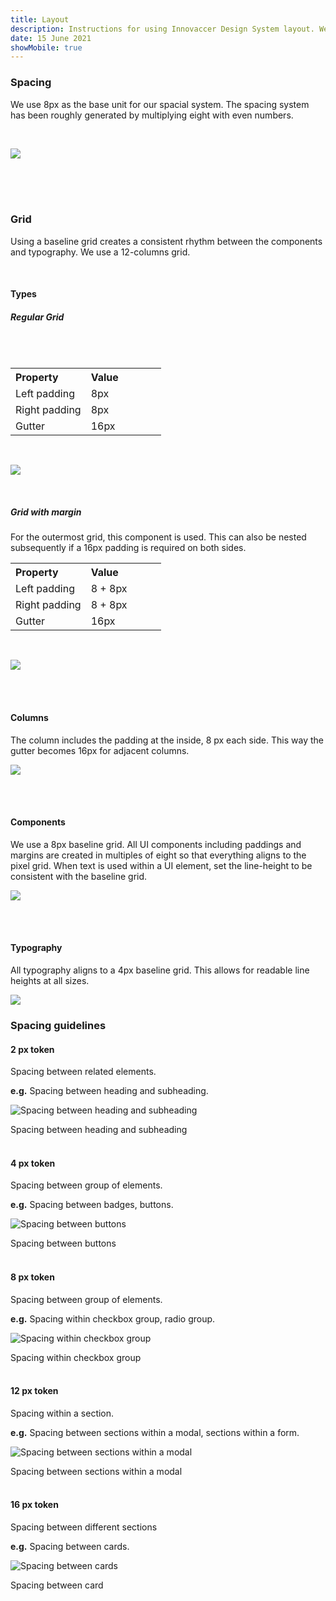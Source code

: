 ```yaml
---
title: Layout
description: Instructions for using Innovaccer Design System layout. We use 8px as the base unit for our spacial system.
date: 15 June 2021
showMobile: true
---
```


### Spacing

We use 8px as the base unit for our spacial system. The spacing system has been roughly generated by multiplying eight with even numbers.

<Message
  appearance='info'
  description='12px is an outlier to the rule. This special padding amount allows for better alignment of stacked items while giving elements enough room to breathe.'
/>

<br />

![](./images/spacing.png)

<br />
<br />
<br />


### Grid

Using a baseline grid creates a consistent rhythm between the components and typography. We use a 12-columns grid.

<br />

#### Types

##### Regular Grid
<br/>
<br/>

<table style="width: 100%">
  <tbody>
    <tr>
      <th style="width:50%; text-align: left;">Property</th>
      <th style="width:50%; text-align: left;">Value</th>
    </tr>
    <tr style="vertical-align: top">
      <td>Left padding</td>
      <td>8px</td>
    </tr>
    <tr style="vertical-align: top">
      <td>Right padding</td>
      <td>
          8px
      </td>
    </tr>
    <tr style="vertical-align: top">
      <td>Gutter</td>
      <td>16px</td>
    </tr>
  </tbody>
</table>


<br />

![](./images/grid-layout.jpeg)

<br />

##### Grid with margin

For the outermost grid, this component is used. This can
also be nested subsequently if a 16px padding is required
on both sides.

<table style="width: 100%">
  <tbody>
    <tr>
      <th style="width:50%; text-align: left;">Property</th>
      <th style="width:50%; text-align: left;">Value</th>
    </tr>
    <tr style="vertical-align: top">
      <td>Left padding</td>
      <td>8 + 8px</td>
    </tr>
    <tr style="vertical-align: top">
      <td>Right padding</td>
      <td>8 + 8px </td>
    </tr>
    <tr style="vertical-align: top">
      <td>Gutter</td>
      <td>16px</td>
    </tr>
  </tbody>
</table>



<br />

![](./images/grid-margin.jpeg)

<br />
<br />

#### Columns

The column includes the padding at the inside, 8 px each side. This way the gutter becomes 16px for adjacent columns.

![](./images/grid-column.jpeg)

<br />
<br />

#### Components

We use a 8px baseline grid. All UI components including paddings and margins are created in multiples of eight so that everything aligns to the pixel grid.
When text is used within a UI element, set the line-height to be consistent with the baseline grid.

![](./images/baseline-grid.png)

<br />
<br />

#### Typography

All typography aligns to a 4px baseline grid. This allows for readable line heights at all sizes.

![](./images/typography.png)

### Spacing guidelines

#### 2 px token
Spacing between related elements.

**e.g.** Spacing between heading and subheading.


![Spacing between heading and subheading](./images/2pxtoken.png)
<Caption> Spacing between heading and subheading </Caption>

<br/>
<br/>

#### 4 px token
Spacing between group of elements.

**e.g.** Spacing between badges, buttons.

![Spacing between buttons](./images/4pxtoken.png)
<Caption> Spacing between buttons </Caption>

<br/>
<br/>


#### 8 px token
Spacing between group of elements.

**e.g.** Spacing within checkbox group, radio group.

![Spacing within checkbox group](./images/8pxtoken.png)
<Caption> Spacing within checkbox group </Caption>

<br/>
<br/>


#### 12 px token
Spacing within a section.

**e.g.** Spacing between sections within a modal, sections within a form.

![Spacing between sections within a modal](./images/12pxtoken.png)
<Caption> Spacing between sections within a modal </Caption>

<br/>
<br/>


#### 16 px token
Spacing between different sections

**e.g.** Spacing between cards.

![Spacing between cards](./images/16pxtoken.png)
<Caption> Spacing between card </Caption>



